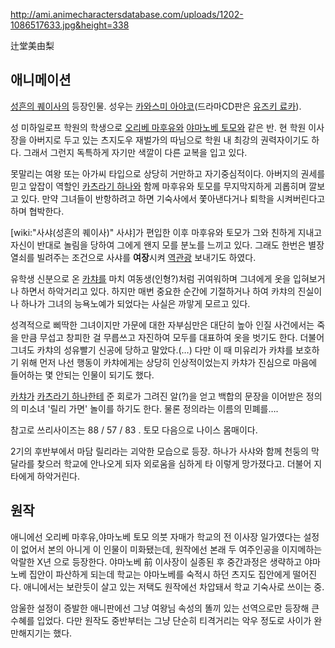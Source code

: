 http://ami.animecharactersdatabase.com/uploads/1202-1086517633.jpg&height=338

辻堂美由梨

== 애니메이션 ==

[[성흔의 퀘이사]]의 등장인물. 성우는 [[카와스미 아야코]](드라마CD판은 [[유즈키 료카]]).

성 미하일로프 학원의 학생으로 [[오리베 마후유]]와 [[야마노베 토모]]와 같은 반. 현 학원 이사장을 아버지로 두고 있는 츠지도우 재벌가의 따님으로 학원 내 최강의 권력자이기도 하다. 그래서 그런지 독특하게 자기만 색깔이 다른 교복을 입고 있다.

못말리는 여왕 또는 아가씨 타입으로 상당히 거만하고 자기중심적이다. 아버지의 권세를 믿고 앞잡이 역할인 [[카츠라기 하나]]와 함께 마후유와 토모를 무지막지하게 괴롭히며 깔보고 있다. 만약 그녀들이 반항하려고 하면 기숙사에서 쫓아낸다거나 퇴학을 시켜버린다고 하며 협박한다.

[wiki:"사샤(성흔의 퀘이사)" 사샤]가 편입한 이후 마후유와 토모가 그와 친하게 지내고 자신이 반대로 놀림을 당하여 그에게 왠지 모를 분노를 느끼고 있다. 그래도 한번은 별장 열쇠를 빌려주는 조건으로 사샤를 '''여장'''시켜 [[역관광]] 보내기도 하였다.

유학생 신분으로 온 [[카챠]]를 마치 여동생(인형?)처럼 귀여워하며 그녀에게 옷을 입혀보거나 하면서 하악거리고 있다. 하지만 매번 중요한 순간에 기절하거나 하여 카챠의 진실이나 하나가 그녀의 능욕노예가 되었다는 사실은 까맣게 모르고 있다.

성격적으로 삐딱한 그녀이지만 가문에 대한 자부심만은 대단히 높아 인질 사건에서는 죽을 만큼 무섭고 창피한 걸 무릅쓰고 자진하여 모두를 대표하여 옷을 벗기도 한다. 더불어 그녀도 카챠의 성유빨기 신공에 당하고 말았다.(…) 다만 이 때 미유리가 카챠를 보호하기 위해 먼저 나선 행동이 카챠에게는 상당히 인상적이었는지 카챠가 진심으로 마음에 들어하는 몇 안되는 인물이 되기도 했다.

[[카챠]]가 [[카츠라기 하나]]한테 준 회로가 그려진 알(?)을 얻고 백합의 문장을 이어받은 정의의 미소녀 '릴리 가면' 놀이를 하기도 한다. 물론 정의라는 이름의 민폐를….

참고로 쓰리사이즈는 88 / 57 / 83 . 토모 다음으로 나이스 몸매이다.

2기의 후반부에서 마담 릴리라는 괴악한 모습으로 등장. 하나가 사샤와 함께 천둥의 막달라를 찾으러 학교에 안나오게 되자 외로움을 심하게 타 이렇게 망가졌다고. 더불어 지타에게 하악거린다.

== 원작 ==

애니에선 오리베 마후유,야마노베 토모 의붓 자매가 학교의 전 이사장 일가였다는 설정이 없어서 본의 아니게 이 인물이 미화됐는데, 원작에선 본래 두 여주인공을 이지메하는 악랄한 X년 으로 등장한다. 
야마노베 前 이사장이 실종된 후 중간과정은 생략하고 야마노베 집안이 파산하게 되는데 학교는 야마노베를 숙적시 하던 츠지도 집안에게 떨어진다. 애니에서는 보란듯이 살고 있는 저택도 원작에선 차압돼서 학교 기숙사로 쓰이는 중.

암울한 설정이 증발한 애니판에선 그냥 여왕님 속성의 똘끼 있는 선역으로만 등장해 큰 수혜를 입었다. 다만 원작도 중반부터는 그냥 단순히 티격거리는 악우 정도로 사이가 완만해지기는 했다.

